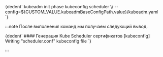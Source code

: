 
<CodeBlock language="bash">
  {dedent`
    kubeadm init phase kubeconfig scheduler \\
      --config=${CUSTOM_VALUE.kubeadmBaseConfigPath.value}/kubeadm.yaml
  `}
</CodeBlock>

:::note
После выполнения команд мы получаем следующий вывод.

<CodeBlock language="bash">
  {dedent`
    #### Генерация Kube Scheduler сертификатов
    [kubeconfig] Writing "scheduler.conf" kubeconfig file
  `}
</CodeBlock>

:::
